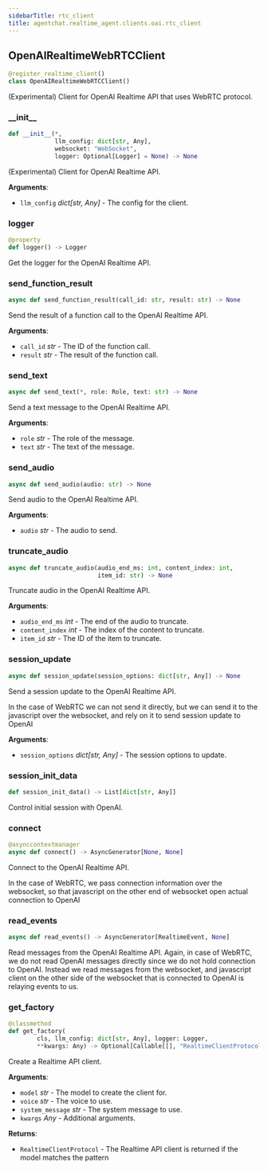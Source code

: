 ```yaml
---
sidebarTitle: rtc_client
title: agentchat.realtime_agent.clients.oai.rtc_client
---
```


## OpenAIRealtimeWebRTCClient

```python
@register_realtime_client()
class OpenAIRealtimeWebRTCClient()
```

(Experimental) Client for OpenAI Realtime API that uses WebRTC protocol.

### \_\_init\_\_

```python
def __init__(*,
             llm_config: dict[str, Any],
             websocket: "WebSocket",
             logger: Optional[Logger] = None) -> None
```

(Experimental) Client for OpenAI Realtime API.

**Arguments**:

- `llm_config` _dict[str, Any]_ - The config for the client.

### logger

```python
@property
def logger() -> Logger
```

Get the logger for the OpenAI Realtime API.

### send\_function\_result

```python
async def send_function_result(call_id: str, result: str) -> None
```

Send the result of a function call to the OpenAI Realtime API.

**Arguments**:

- `call_id` _str_ - The ID of the function call.
- `result` _str_ - The result of the function call.

### send\_text

```python
async def send_text(*, role: Role, text: str) -> None
```

Send a text message to the OpenAI Realtime API.

**Arguments**:

- `role` _str_ - The role of the message.
- `text` _str_ - The text of the message.

### send\_audio

```python
async def send_audio(audio: str) -> None
```

Send audio to the OpenAI Realtime API.

**Arguments**:

- `audio` _str_ - The audio to send.

### truncate\_audio

```python
async def truncate_audio(audio_end_ms: int, content_index: int,
                         item_id: str) -> None
```

Truncate audio in the OpenAI Realtime API.

**Arguments**:

- `audio_end_ms` _int_ - The end of the audio to truncate.
- `content_index` _int_ - The index of the content to truncate.
- `item_id` _str_ - The ID of the item to truncate.

### session\_update

```python
async def session_update(session_options: dict[str, Any]) -> None
```

Send a session update to the OpenAI Realtime API.

In the case of WebRTC we can not send it directly, but we can send it
to the javascript over the websocket, and rely on it to send session
update to OpenAI

**Arguments**:

- `session_options` _dict[str, Any]_ - The session options to update.

### session\_init\_data

```python
def session_init_data() -> List[dict[str, Any]]
```

Control initial session with OpenAI.

### connect

```python
@asynccontextmanager
async def connect() -> AsyncGenerator[None, None]
```

Connect to the OpenAI Realtime API.

In the case of WebRTC, we pass connection information over the
websocket, so that javascript on the other end of websocket open
actual connection to OpenAI

### read\_events

```python
async def read_events() -> AsyncGenerator[RealtimeEvent, None]
```

Read messages from the OpenAI Realtime API.
Again, in case of WebRTC, we do not read OpenAI messages directly since we
do not hold connection to OpenAI. Instead we read messages from the websocket, and javascript
client on the other side of the websocket that is connected to OpenAI is relaying events to us.

### get\_factory

```python
@classmethod
def get_factory(
        cls, llm_config: dict[str, Any], logger: Logger,
        **kwargs: Any) -> Optional[Callable[[], "RealtimeClientProtocol"]]
```

Create a Realtime API client.

**Arguments**:

- `model` _str_ - The model to create the client for.
- `voice` _str_ - The voice to use.
- `system_message` _str_ - The system message to use.
- `kwargs` _Any_ - Additional arguments.
  

**Returns**:

- `RealtimeClientProtocol` - The Realtime API client is returned if the model matches the pattern

